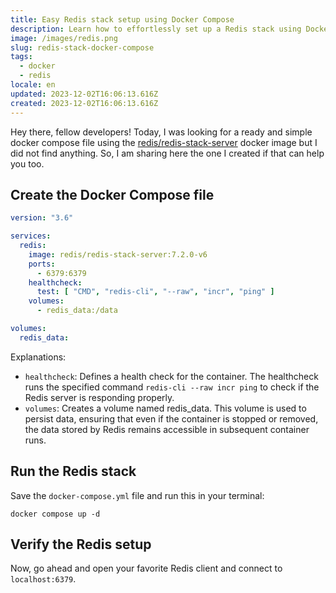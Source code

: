```yaml
---
title: Easy Redis stack setup using Docker Compose
description: Learn how to effortlessly set up a Redis stack using Docker Compose and the redis/redis-stack-server docker image in this quick and easy guide with a docker compose file.
image: /images/redis.png
slug: redis-stack-docker-compose
tags:
  - docker
  - redis
locale: en
updated: 2023-12-02T16:06:13.616Z
created: 2023-12-02T16:06:13.616Z
---
```


Hey there, fellow developers! Today, I was looking for a ready and simple docker compose file using the [redis/redis-stack-server](https://hub.docker.com/r/redis/redis-stack-server) docker image but I did not find anything. So, I am sharing here the one I created if that can help you too.

## Create the Docker Compose file

```yaml:docker-compose.yml
version: "3.6"

services:
  redis:
    image: redis/redis-stack-server:7.2.0-v6
    ports:
      - 6379:6379
    healthcheck:
      test: [ "CMD", "redis-cli", "--raw", "incr", "ping" ]
    volumes:
      - redis_data:/data

volumes:
  redis_data:
```

Explanations:
- `healthcheck`: Defines a health check for the container. The healthcheck runs the specified command `redis-cli --raw incr ping` to check if the Redis server is responding properly.
- `volumes`: Creates a volume named redis_data. This volume is used to persist data, ensuring that even if the container is stopped or removed, the data stored by Redis remains accessible in subsequent container runs.

## Run the Redis stack

Save the `docker-compose.yml` file and run this in your terminal:

```shell
docker compose up -d
```

## Verify the Redis setup

Now, go ahead and open your favorite Redis client and connect to `localhost:6379`.
